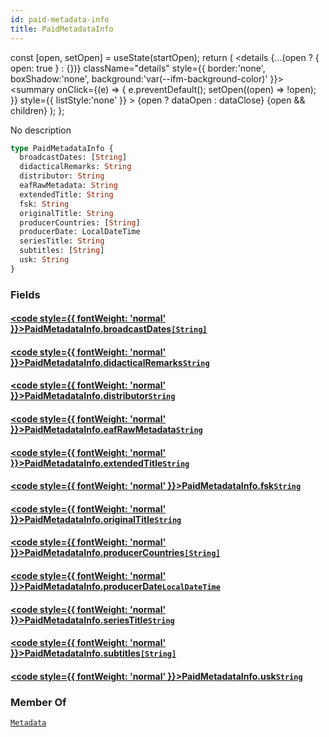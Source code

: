 ```yaml
---
id: paid-metadata-info
title: PaidMetadataInfo
---
```









  const [open, setOpen] = useState(startOpen);
  return (
    <details {...(open ? { open: true } : {})} className="details" style={{ border:'none', boxShadow:'none', background:'var(--ifm-background-color)' }}>
      <summary
        onClick={(e) => {
          e.preventDefault();
          setOpen((open) => !open);
        }}
        style={{ listStyle:'none' }}
      >
      {open ? dataOpen : dataClose}
      </summary>
      {open && children}
    </details>
  );
};








No description


```graphql
type PaidMetadataInfo {
  broadcastDates: [String]
  didacticalRemarks: String
  distributor: String
  eafRawMetadata: String
  extendedTitle: String
  fsk: String
  originalTitle: String
  producerCountries: [String]
  producerDate: LocalDateTime
  seriesTitle: String
  subtitles: [String]
  usk: String
}
```




### Fields

#### [<code style={{ fontWeight: 'normal' }}>PaidMetadataInfo.<b>broadcastDates</b></code>](#)<Bullet />[`[String]`](/sodixapi/types/scalars/string) <Badge class="badge badge--secondary" text="list"/> <Badge class="badge badge--secondary" text="scalar"/> 
> 
> 
> 
> 

#### [<code style={{ fontWeight: 'normal' }}>PaidMetadataInfo.<b>didacticalRemarks</b></code>](#)<Bullet />[`String`](/sodixapi/types/scalars/string) <Badge class="badge badge--secondary" text="scalar"/> 
> 
> 
> 
> 

#### [<code style={{ fontWeight: 'normal' }}>PaidMetadataInfo.<b>distributor</b></code>](#)<Bullet />[`String`](/sodixapi/types/scalars/string) <Badge class="badge badge--secondary" text="scalar"/> 
> 
> 
> 
> 

#### [<code style={{ fontWeight: 'normal' }}>PaidMetadataInfo.<b>eafRawMetadata</b></code>](#)<Bullet />[`String`](/sodixapi/types/scalars/string) <Badge class="badge badge--secondary" text="scalar"/> 
> 
> 
> 
> 

#### [<code style={{ fontWeight: 'normal' }}>PaidMetadataInfo.<b>extendedTitle</b></code>](#)<Bullet />[`String`](/sodixapi/types/scalars/string) <Badge class="badge badge--secondary" text="scalar"/> 
> 
> 
> 
> 

#### [<code style={{ fontWeight: 'normal' }}>PaidMetadataInfo.<b>fsk</b></code>](#)<Bullet />[`String`](/sodixapi/types/scalars/string) <Badge class="badge badge--secondary" text="scalar"/> 
> 
> 
> 
> 

#### [<code style={{ fontWeight: 'normal' }}>PaidMetadataInfo.<b>originalTitle</b></code>](#)<Bullet />[`String`](/sodixapi/types/scalars/string) <Badge class="badge badge--secondary" text="scalar"/> 
> 
> 
> 
> 

#### [<code style={{ fontWeight: 'normal' }}>PaidMetadataInfo.<b>producerCountries</b></code>](#)<Bullet />[`[String]`](/sodixapi/types/scalars/string) <Badge class="badge badge--secondary" text="list"/> <Badge class="badge badge--secondary" text="scalar"/> 
> 
> 
> 
> 

#### [<code style={{ fontWeight: 'normal' }}>PaidMetadataInfo.<b>producerDate</b></code>](#)<Bullet />[`LocalDateTime`](/sodixapi/types/scalars/local-date-time) <Badge class="badge badge--secondary" text="scalar"/> 
> 
> 
> 
> 

#### [<code style={{ fontWeight: 'normal' }}>PaidMetadataInfo.<b>seriesTitle</b></code>](#)<Bullet />[`String`](/sodixapi/types/scalars/string) <Badge class="badge badge--secondary" text="scalar"/> 
> 
> 
> 
> 

#### [<code style={{ fontWeight: 'normal' }}>PaidMetadataInfo.<b>subtitles</b></code>](#)<Bullet />[`[String]`](/sodixapi/types/scalars/string) <Badge class="badge badge--secondary" text="list"/> <Badge class="badge badge--secondary" text="scalar"/> 
> 
> 
> 
> 

#### [<code style={{ fontWeight: 'normal' }}>PaidMetadataInfo.<b>usk</b></code>](#)<Bullet />[`String`](/sodixapi/types/scalars/string) <Badge class="badge badge--secondary" text="scalar"/> 
> 
> 
> 
> 





### Member Of

[`Metadata`](/sodixapi/types/objects/metadata)  <Badge class="badge badge--secondary" text="object"/>


